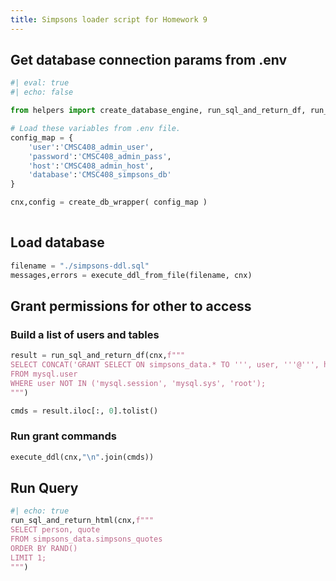 ---
title: Simpsons loader script for Homework 9
---


## Get database connection params from .env

```{python}
#| eval: true
#| echo: false

from helpers import create_database_engine, run_sql_and_return_df, run_sql_and_return_html, create_db_wrapper, execute_ddl_from_file, execute_ddl

# Load these variables from .env file.
config_map = {
    'user':'CMSC408_admin_user',
    'password':'CMSC408_admin_pass',
    'host':'CMSC408_admin_host',
    'database':'CMSC408_simpsons_db'
}

cnx,config = create_db_wrapper( config_map )
  
```

## Load database

```{python}
filename = "./simpsons-ddl.sql"
messages,errors = execute_ddl_from_file(filename, cnx)

```


## Grant permissions for other to access

### Build a list of users and tables

```{python}
result = run_sql_and_return_df(cnx,f"""
SELECT CONCAT('GRANT SELECT ON simpsons_data.* TO ''', user, '''@''', host, ''';') 
FROM mysql.user 
WHERE user NOT IN ('mysql.session', 'mysql.sys', 'root');
""")

cmds = result.iloc[:, 0].tolist()

```

### Run grant commands

```{python}
execute_ddl(cnx,"\n".join(cmds))
```

## Run Query

```{python}
#| echo: true
run_sql_and_return_html(cnx,f"""
SELECT person, quote
FROM simpsons_data.simpsons_quotes
ORDER BY RAND()
LIMIT 1;
""")
```